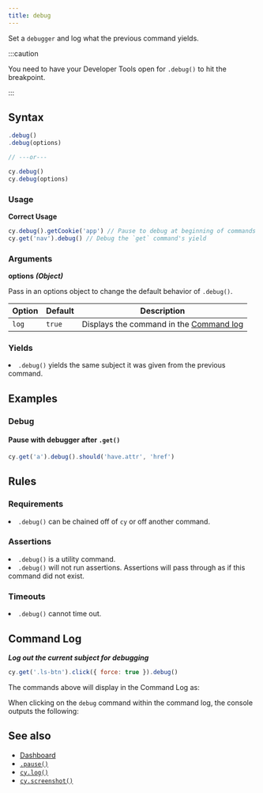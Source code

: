 ```yaml
---
title: debug
---
```


Set a `debugger` and log what the previous command yields.

:::caution

You need to have your Developer Tools open for `.debug()` to hit the breakpoint.

:::

## Syntax

```javascript
.debug()
.debug(options)

// ---or---

cy.debug()
cy.debug(options)
```

### Usage

**<Icon name="check-circle" color="green"></Icon> Correct Usage**

```javascript
cy.debug().getCookie('app') // Pause to debug at beginning of commands
cy.get('nav').debug() // Debug the `get` command's yield
```

### Arguments

**<Icon name="angle-right"></Icon> options** **_(Object)_**

Pass in an options object to change the default behavior of `.debug()`.

| Option | Default | Description                                                                              |
| ------ | ------- | ---------------------------------------------------------------------------------------- |
| `log`  | `true`  | Displays the command in the [Command log](/guides/core-concepts/test-runner#Command-Log) |

### Yields [<Icon name="question-circle"/>](/guides/core-concepts/introduction-to-cypress#Subject-Management)

<List><li>`.debug()` yields the same subject it was given from the previous
command.</li></List>

## Examples

### Debug

#### Pause with debugger after `.get()`

```javascript
cy.get('a').debug().should('have.attr', 'href')
```

## Rules

### Requirements [<Icon name="question-circle"/>](/guides/core-concepts/introduction-to-cypress#Chains-of-Commands)

<List><li>`.debug()` can be chained off of `cy` or off another
command.</li></List>

### Assertions [<Icon name="question-circle"/>](/guides/core-concepts/introduction-to-cypress#Assertions)

<List><li>`.debug()` is a utility command.</li><li>`.debug()` will not run
assertions. Assertions will pass through as if this command did not
exist.</li></List>

### Timeouts [<Icon name="question-circle"/>](/guides/core-concepts/introduction-to-cypress#Timeouts)

<List><li>`.debug()` cannot time out.</li></List>

## Command Log

**_Log out the current subject for debugging_**

```javascript
cy.get('.ls-btn').click({ force: true }).debug()
```

The commands above will display in the Command Log as:

<DocsImage src="/img/api/debug/how-debug-displays-in-command-log.png" alt="Command Log debug" ></DocsImage>

When clicking on the `debug` command within the command log, the console outputs
the following:

<DocsImage src="/img/api/debug/console-gives-all-debug-info-for-command.png" alt="console.log debug" ></DocsImage>

## See also

- [Dashboard](https://on.cypress.io/dashboard)
- [`.pause()`](/api/commands/pause)
- [`cy.log()`](/api/commands/log)
- [`cy.screenshot()`](/api/commands/screenshot)
